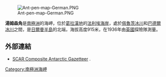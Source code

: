 [[Image:Ant-pen-map-German.PNG|thumb]]

{{coord|67|35|S|66|46|W|display=title}}

'''湯姆森角'''是[[南極洲|南極洲]]的海岬，位於[[葛拉漢地|葛拉漢地]]的[[法利埃海岸|法利埃海岸]]，處於[[佩魯茨冰川|佩魯茨冰川]]和[[巴德爾冰川|巴德爾冰川]]之間，是[[日爾曼半島|日爾曼半島]]的北端，海拔高度915米，在1936年由[[英國|英國]]探險隊測量。

==外部連結==
* [http://data.aad.gov.au/aadc/gaz/scar/ SCAR Composite Antarctic Gazetteer] {{WebCite|url=https://www.webcitation.org/5ug2CfC7m?url=http://data.aad.gov.au/aadc/gaz/scar/ |date=20101202140255 |dateformat=iso }}.

{{DEFAULTSORT:Thomson Head}}
[[Category:南極洲海岬|Category:南極洲海岬]]


{{FallièresCoast-geo-stub}}